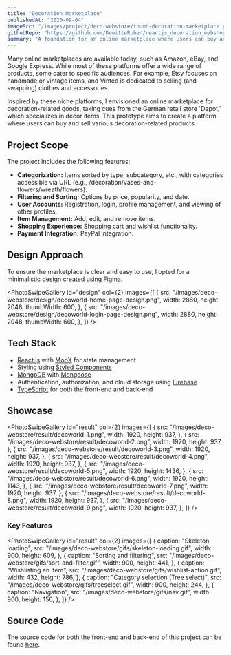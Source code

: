 ```yaml
---
title: "Decoration Marketplace"
publishedAt: "2020-09-04"
imageSrc: "/images/project/deco-webstore/thumb-decoration-marketplace.png"
githubRepo: "https://github.com/DewitteRuben/reactjs_decoration_webshop_2020"
summary: "A foundation for an online marketplace where users can buy and sell decoration-related goods."
---
```


Many online marketplaces are available today, such as Amazon, eBay, and Google Express. While most of these platforms offer a wide range of products, some cater to specific audiences. For example, Etsy focuses on handmade or vintage items, and Vinted is dedicated to selling (and swapping) clothes and accessories.

Inspired by these niche platforms, I envisioned an online marketplace for decoration-related goods, taking cues from the German retail store 'Depot,' which specializes in decor items. This prototype aims to create a platform where users can buy and sell various decoration-related products.

## Project Scope

The project includes the following features:

- **Categorization:** Items sorted by type, subcategory, etc., with categories accessible via URL (e.g., /decoration/vases-and-flowers/wreath/flowers).
- **Filtering and Sorting:** Options by price, popularity, and date.
- **User Accounts:** Registration, login, profile management, and viewing of other profiles.
- **Item Management:** Add, edit, and remove items.
- **Shopping Experience:** Shopping cart and wishlist functionality.
- **Payment Integration:** PayPal integration.

## Design Approach

To ensure the marketplace is clear and easy to use, I opted for a minimalistic design created using [Figma](https://www.figma.com/).

<PhotoSwipeGallery
  id="design"
  col={2}
  images={[
    {
      src: "/images/deco-webstore/design/decoworld-home-page-design.png",
      width: 2880,
      height: 2048,
      thumbWidth: 600,
    },
    {
      src: "/images/deco-webstore/design/decoworld-login-page-design.png",
      width: 2880,
      height: 2048,
      thumbWidth: 600,
    },
  ]}
/>

## Tech Stack

- [React.js](https://reactjs.org/) with [MobX](https://mobx.js.org/README.html) for state management
- Styling using [Styled Components](https://styled-components.com/)
- [MongoDB](https://www.mongodb.com/) with [Mongoose](https://mongoosejs.com/)
- Authentication, authorization, and cloud storage using [Firebase](https://firebase.google.com/)
- [TypeScript](https://www.typescriptlang.org/) for both the front-end and back-end

## Showcase

<PhotoSwipeGallery
  id="result"
  col={2}
  images={[
    {
      src: "/images/deco-webstore/result/decoworld-1.png",
      width: 1920,
      height: 937,
    },
    {
      src: "/images/deco-webstore/result/decoworld-2.png",
      width: 1920,
      height: 937,
    },
    {
      src: "/images/deco-webstore/result/decoworld-3.png",
      width: 1920,
      height: 937,
    },
    {
      src: "/images/deco-webstore/result/decoworld-4.png",
      width: 1920,
      height: 937,
    },
    {
      src: "/images/deco-webstore/result/decoworld-5.png",
      width: 1920,
      height: 1436,
    },
    {
      src: "/images/deco-webstore/result/decoworld-6.png",
      width: 1920,
      height: 1143,
    },
    {
      src: "/images/deco-webstore/result/decoworld-7.png",
      width: 1920,
      height: 937,
    },
    {
      src: "/images/deco-webstore/result/decoworld-8.png",
      width: 1920,
      height: 937,
    },
    {
      src: "/images/deco-webstore/result/decoworld-9.png",
      width: 1920,
      height: 937,
    },
  ]}
/>

### Key Features

<PhotoSwipeGallery
  id="result"
  col={2}
  images={[
    {
      caption: "Skeleton loading",
      src: "/images/deco-webstore/gifs/skeleton-loading.gif",
      width: 900,
      height: 609,
    },
    {
      caption: "Sorting and filtering",
      src: "/images/deco-webstore/gifs/sort-and-filter.gif",
      width: 900,
      height: 441,
    },
    {
      caption: "Wishlisting an item",
      src: "/images/deco-webstore/gifs/wishlist-action.gif",
      width: 432,
      height: 786,
    },
    {
      caption: "Category selection (Tree select)",
      src: "/images/deco-webstore/gifs/treeselect.gif",
      width: 900,
      height: 244,
    },
    {
      caption: "Navigation",
      src: "/images/deco-webstore/gifs/nav.gif",
      width: 900,
      height: 156,
    },
  ]}
/>

## Source Code

The source code for both the front-end and back-end of this project can be found [here](https://github.com/DewitteRuben/reactjs_decoration_webshop_2020).
